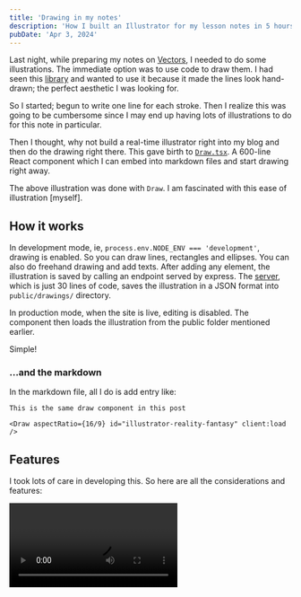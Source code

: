 ```yaml
---
title: 'Drawing in my notes'
description: 'How I built an Illustrator for my lesson notes in 5 hours.'
pubDate: 'Apr 3, 2024'
---
```



Last night, while preparing my notes on [Vectors](/lesson-notes/vector-i), I needed to do some illustrations. The immediate option was to use code to draw them. I had seen this [library](https://roughjs.com) and wanted to use it because it made the lines look hand-drawn; the perfect aesthetic I was looking for.

So I started; begun to write one line for each stroke. Then I realize this was going to be cumbersome since I may end up having lots of illustrations to do for this note in particular.

Then I thought, why not build a real-time illustrator right into my blog and then do the drawing right there. This gave birth to [`Draw.tsx`](https://github.com/blackmann/blackmann.github.io/blob/1647251decf6dc1345883d399758fe853b7141e2/src/components/Draw.tsx). A 600-line React component which I can embed into markdown files and start drawing right away.

<Draw aspectRatio={16/9} id="illustrator-reality-fantasy" client:load />

The above illustration was done with `Draw`. I am fascinated with this ease of illustration [myself].

## How it works

In development mode, ie, `process.env.NODE_ENV === 'development'`, drawing is enabled. So you can draw lines, rectangles and ellipses. You can also do freehand drawing and add texts. After adding any element, the illustration is saved by calling an endpoint served by express. The [server](https://github.com/blackmann/blackmann.github.io/blob/1647251decf6dc1345883d399758fe853b7141e2/draw-server.mjs), which is just 30 lines of code, saves the illustration in a JSON format into `public/drawings/` directory.

In production mode, when the site is live, editing is disabled. The component then loads the illustration from the public folder mentioned earlier.

Simple!

### ...and the markdown

In the markdown file, all I do is add entry like:

```astro
This is the same draw component in this post

<Draw aspectRatio={16/9} id="illustrator-reality-fantasy" client:load />
```

## Features

I took lots of care in developing this. So here are all the considerations and features:

<video class="mb-4" src="/draw.mp4" autoplay loop controls playsinline />

- **Light + dark modes**. If you toggled between light and dark modes, the colors change to fit. So black outlines become white in dark mode. Darker colors are slightly brighter in dark mode as well.

- **Responsivenes**. If you shrink/expand the viewport, the illustration adapts. Also pixel densities have been taken care of.

- **Illustration outline**. Yupp, so you can remove some elements as and when without having to clear everything.

- **Edit after publish**: I can always edit an illustration. Even after years, right there!

## I'm happy

I'm very happy to have invested in this as it's going to ease my authoring workflow SIGNIFICANTLY. Compared to the following methods, this beats all:

- **Figma/Excalidraw?** Using these will mean I open another app and export some SVG, put it in the right directory. Edit the color values to make them responsive to color schemes.